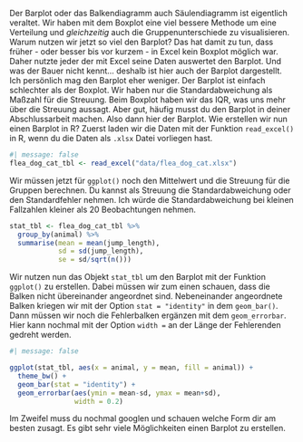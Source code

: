 Der Barplot oder das Balkendiagramm auch Säulendiagramm ist eigentlich veraltet. Wir haben mit dem Boxplot eine viel bessere Methode um eine Verteilung und *gleichzeitig* auch die Gruppenunterschiede zu visualisieren. Warum nutzen wir jetzt so viel den Barplot? Das hat damit zu tun, dass früher - oder besser bis vor kurzem - in Excel kein Boxplot möglich war. Daher nutzte jeder der mit Excel seine Daten auswertet den Barplot. Und was der Bauer nicht kennt... deshalb ist hier auch der Barplot dargestellt. Ich persönlich mag den Barplot eher weniger. Der Barplot ist einfach schlechter als der Boxplot. Wir haben nur die Standardabweichung als Maßzahl für die Streuung. Beim Boxplot haben wir das IQR, was uns mehr über die Streuung aussagt. Aber gut, häufig musst du den Barplot in deiner Abschlussarbeit machen. Also dann hier der Barplot. Wie erstellen wir nun einen Barplot in R? Zuerst laden wir die Daten mit der Funktion `read_excel()` in R, wenn du die Daten als `.xlsx` Datei vorliegen hast.

```r
#| message: false
flea_dog_cat_tbl <- read_excel("data/flea_dog_cat.xlsx")
```

Wir müssen jetzt für `ggplot()` noch den Mittelwert und die Streuung für die Gruppen berechnen. Du kannst als Streuung die Standardabweichung oder den Standardfehler nehmen. Ich würde die Standardabweichung bei kleinen Fallzahlen kleiner als 20 Beobachtungen nehmen.

```r
stat_tbl <- flea_dog_cat_tbl %>% 
  group_by(animal) %>% 
  summarise(mean = mean(jump_length),
            sd = sd(jump_length),
            se = sd/sqrt(n()))
```

Wir nutzen nun das Objekt `stat_tbl` um den Barplot mit der Funktion `ggplot()` zu erstellen. Dabei müssen wir zum einen schauen, dass die Balken nicht übereinander angeordnet sind. Nebeneinander angeordnete Balken kriegen wir mit der Option `stat = "identity"` in dem `geom_bar()`. Dann müssen wir noch die Fehlerbalken ergänzen mit dem `geom_errorbar`. Hier kann nochmal mit der Option `width =` an der Länge der Fehlerenden gedreht werden.

```r
#| message: false

ggplot(stat_tbl, aes(x = animal, y = mean, fill = animal)) + 
  theme_bw() +
  geom_bar(stat = "identity") +
  geom_errorbar(aes(ymin = mean-sd, ymax = mean+sd),
                width = 0.2)
```

Im Zweifel muss du nochmal googlen und schauen welche Form dir am besten zusagt. Es gibt sehr viele Möglichkeiten einen Barplot zu erstellen.
